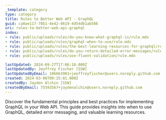 ```yaml
---
_template: category
type: category
title: Rules to Better Web API - GraphQL
guid: ca8ae117-78b1-4e42-8619-4d54db1ab586
uri: rules-to-better-web-api-graphql
index:
- rule: public/uploads/rules/do-you-know-what-graphql-is/rule.mdx
- rule: public/uploads/rules/graphql-when-to-use/rule.mdx
- rule: public/uploads/rules/the-best-learning-resources-for-graphql/rule.mdx
- rule: public/uploads/rules/do-you-return-detailed-error-messages/rule.mdx
- rule: public/uploads/rules/use-fluent-validation/rule.mdx

lastUpdated: 2024-09-27T17:06:10.000Z
lastUpdatedBy: Jeoffrey Fischer [SSW]
lastUpdatedByEmail: 106663901+jeoffreyfischer@users.noreply.github.com
created: 2024-03-06T09:25:01.000Z
createdBy: Jayden Alchin [SSW]
createdByEmail: 75593567+jaydenalchin@users.noreply.github.com
---
```


Discover the fundamental principles and best practices for implementing GraphQL in your Web API. This guide provides insights into when to use GraphQL, detailed error messaging, and valuable learning resources.
